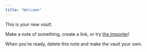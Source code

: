 ```yaml
---
title: "Welcome"
---
```



This is your new *vault*.

Make a note of something, <Link href="create-a-link">create a link</Link>, or try [the Importer](https://help.obsidian.md/Plugins/Importer)!

When you're ready, delete this note and make the vault your own.